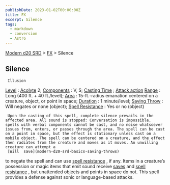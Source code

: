 ```yaml
---
publishDate: 2023-01-02T00:00:00Z
title: FX
excerpt: Silence
tags:
  - markdown
  - conversion
  - Astro
---
```


[Modern d20 SRD](/#modernD20) > [FX](modern-d20-srd-fx-index) > Silence

## Silence




     Illusion

[Level](modern-d20-srd-fx-level)
:
[Acolyte](modern-d20-srd-classes-advanced-acolyte)
2;
[Components](modern-d20-srd-fx-components)
: V, S;
[Casting Time](modern-d20-srd-fx-casting-time)
;
[Attack action](modern-d20-srd-combat-attack-actions)
[Range](modern-d20-srd-fx-range)
: Long (400 ft. + 40 ft./level);
[Area](modern-d20-srd-fx-area)
: 15-ft.-radius emanation centered on a creature, object, or point in space;
[Duration](modern-d20-srd-fx-duration)
: 1 minute/level;
[Saving Throw](modern-d20-srd-basics-saving-throws)
: Will negates or none (object);
[Spell Resistance](modern-d20-srd-special-abilities-spell-resistance)
: Yes or no (object)

     Upon the casting of this spell, complete silence prevails in the affected area. All sound is stopped: Conversation is impossible, spells with verbal components cannot be cast, and no noise whatsoever issues from, enters, or passes through the area. The spell can be cast on a point in space, but the effect is stationary unless cast on a mobile object. The spell can be centered on a creature, and the effect then radiates from the creature and moves as it moves. An unwilling creature can attempt a
     [Will  save](modern-d20-srd-basics-saving-throws)
to negate the spell and can use
[spell resistance](modern-d20-srd-special-abilities-spell-resistance)
, if any. Items in a creature’s possession or magic items that emit sound receive
[saves](modern-d20-srd-basics-saving-throws)
and
[spell resistance](modern-d20-srd-special-abilities-spell-resistance)
, but unattended objects and points in space do not. This spell provides a defense against sonic or language-based attacks.

